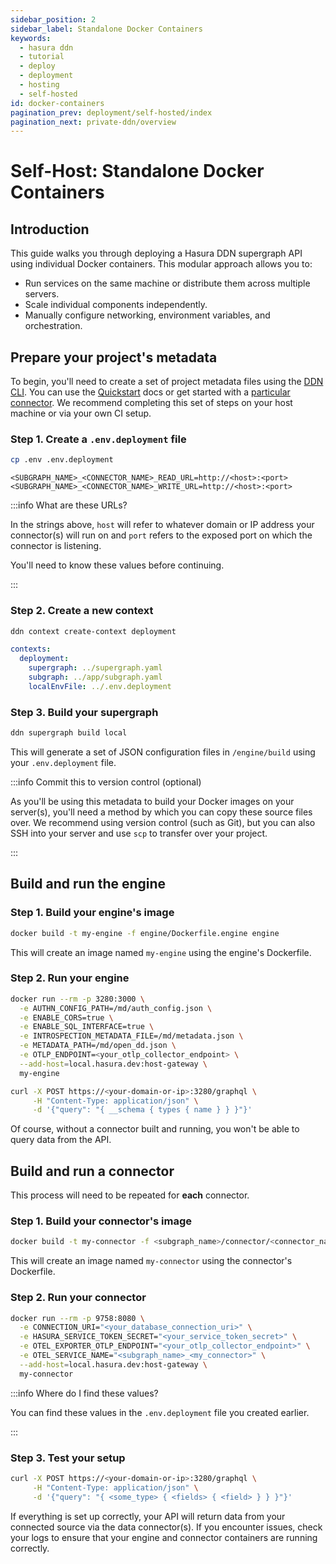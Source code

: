 ```yaml
---
sidebar_position: 2
sidebar_label: Standalone Docker Containers
keywords:
  - hasura ddn
  - tutorial
  - deploy
  - deployment
  - hosting
  - self-hosted
id: docker-containers
pagination_prev: deployment/self-hosted/index
pagination_next: private-ddn/overview
---
```


# Self-Host: Standalone Docker Containers

## Introduction

This guide walks you through deploying a Hasura DDN supergraph API using individual Docker containers. This modular
approach allows you to:

- Run services on the same machine or distribute them across multiple servers.
- Scale individual components independently.
- Manually configure networking, environment variables, and orchestration.

## Prepare your project's metadata

To begin, you'll need to create a set of project metadata files using the [DDN CLI](/reference/cli/index.mdx). You can
use the [Quickstart](/quickstart.mdx) docs or get started with a
[particular connector](/how-to-build-with-ddn/overview.mdx). We recommend completing this set of steps on your host
machine or via your own CI setup.

### Step 1. Create a `.env.deployment` file

```sh title="In the root of your project, run the following to scaffold out your new env file:"
cp .env .env.deployment
```

```plaintext title="For each connector, replace the READ and WRITE URLs, for example:"
<SUBGRAPH_NAME>_<CONNECTOR_NAME>_READ_URL=http://<host>:<port>
<SUBGRAPH_NAME>_<CONNECTOR_NAME>_WRITE_URL=http://<host>:<port>
```

:::info What are these URLs?

In the strings above, `host` will refer to whatever domain or IP address your connector(s) will run on and `port` refers
to the exposed port on which the connector is listening.

You'll need to know these values before continuing.

:::

### Step 2. Create a new context

```sh title="If you haven't yet done this, create a new context using the CLI:"
ddn context create-context deployment
```

```yaml title="In .hasura/context.yaml, use the newly-created .env.deployment file:" {5}
contexts:
  deployment:
    supergraph: ../supergraph.yaml
    subgraph: ../app/subgraph.yaml
    localEnvFile: ../.env.deployment
```

### Step 3. Build your supergraph

```sh title="Using the deployment context, use the DDN CLI to create your project's metadata:"
ddn supergraph build local
```

This will generate a set of JSON configuration files in `/engine/build` using your `.env.deployment` file.

:::info Commit this to version control (optional)

As you'll be using this metadata to build your Docker images on your server(s), you'll need a method by which you can
copy these source files over. We recommend using version control (such as Git), but you can also SSH into your server
and use `scp` to transfer over your project.

:::

## Build and run the engine

### Step 1. Build your engine's image

```bash title="On your server, with Docker installed and your latest metadata available, run the following command from the root of your project:"
docker build -t my-engine -f engine/Dockerfile.engine engine
```

This will create an image named `my-engine` using the engine's Dockerfile.

### Step 2. Run your engine

```sh title="Then, from the root of your project, start the container with the required env vars:"
docker run --rm -p 3280:3000 \
  -e AUTHN_CONFIG_PATH=/md/auth_config.json \
  -e ENABLE_CORS=true \
  -e ENABLE_SQL_INTERFACE=true \
  -e INTROSPECTION_METADATA_FILE=/md/metadata.json \
  -e METADATA_PATH=/md/open_dd.json \
  -e OTLP_ENDPOINT=<your_otlp_collector_endpoint> \
  --add-host=local.hasura.dev:host-gateway \
  my-engine
```

```sh title="You can verify this by sending a schema introspection request to your API:"
curl -X POST https://<your-domain-or-ip>:3280/graphql \
     -H "Content-Type: application/json" \
     -d '{"query": "{ __schema { types { name } } }"}'
```

Of course, without a connector built and running, you won't be able to query data from the API.

## Build and run a connector

This process will need to be repeated for **each** connector.

### Step 1. Build your connector's image

```bash title="On your server, with Docker installed and the latest metadata available, run the following command from the root of your project:"
docker build -t my-connector -f <subgraph_name>/connector/<connector_name>/.hasura-connector/Dockerfile.<connector_name> <subgraph_name>/connector/<connector_name>/
```

This will create an image named `my-connector` using the connector's Dockerfile.

### Step 2. Run your connector

```sh title="Then, from the root of your project, start the container with the required env vars:"
docker run --rm -p 9758:8080 \
  -e CONNECTION_URI="<your_database_connection_uri>" \
  -e HASURA_SERVICE_TOKEN_SECRET="<your_service_token_secret>" \
  -e OTEL_EXPORTER_OTLP_ENDPOINT="<your_otlp_collector_endpoint>" \
  -e OTEL_SERVICE_NAME="<subgraph_name>_<my_connector>" \
  --add-host=local.hasura.dev:host-gateway \
  my-connector
```

:::info Where do I find these values?

You can find these values in the `.env.deployment` file you created earlier.

:::

### Step 3. Test your setup

```sh title="You can verify this by sending a real request to your API:"
curl -X POST https://<your-domain-or-ip>:3280/graphql \
     -H "Content-Type: application/json" \
     -d '{"query": "{ <some_type> { <fields> { <field> } } }"}'
```

If everything is set up correctly, your API will return data from your connected source via the data connector(s). If
you encounter issues, check your logs to ensure that your engine and connector containers are running correctly.

